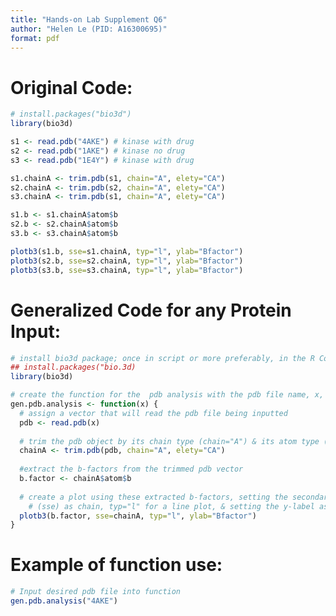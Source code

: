 ```yaml
---
title: "Hands-on Lab Supplement Q6"
author: "Helen Le (PID: A16300695)"
format: pdf
---
```


# Original Code:

```r
# install.packages("bio3d")
library(bio3d)

s1 <- read.pdb("4AKE") # kinase with drug
s2 <- read.pdb("1AKE") # kinase no drug
s3 <- read.pdb("1E4Y") # kinase with drug

s1.chainA <- trim.pdb(s1, chain="A", elety="CA")
s2.chainA <- trim.pdb(s2, chain="A", elety="CA")
s3.chainA <- trim.pdb(s1, chain="A", elety="CA")

s1.b <- s1.chainA$atom$b
s2.b <- s2.chainA$atom$b
s3.b <- s3.chainA$atom$b

plotb3(s1.b, sse=s1.chainA, typ="l", ylab="Bfactor")
plotb3(s2.b, sse=s2.chainA, typ="l", ylab="Bfactor")
plotb3(s3.b, sse=s3.chainA, typ="l", ylab="Bfactor")
```

# Generalized Code for any Protein Input:

```r
# install bio3d package; once in script or more preferably, in the R Console
## install.packages("bio.3d)
library(bio3d)

# create the function for the  pdb analysis with the pdb file name, x, as the input
gen.pdb.analysis <- function(x) {
  # assign a vector that will read the pdb file being inputted
  pdb <- read.pdb(x)
  
  # trim the pdb object by its chain type (chain="A") & its atom type (elety="CA")
  chainA <- trim.pdb(pdb, chain="A", elety="CA")
  
  #extract the b-factors from the trimmed pdb vector
  b.factor <- chainA$atom$b
  
  # create a plot using these extracted b-factors, setting the secondary structure object 
    # (sse) as chain, typ="l" for a line plot, & setting the y-label as "Bfactor"
  plotb3(b.factor, sse=chainA, typ="l", ylab="Bfactor")
}
```

# Example of function use:

```r
# Input desired pdb file into function
gen.pdb.analysis("4AKE")
```

